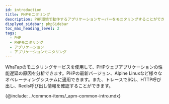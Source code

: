 ```yaml
---
id: introduction
title: PHPモニタリング
description: PHP環境で動作するアプリケーションサーバーをモニタリングすることができます。
displyed_sidebar: phpSidebar
toc_max_heading_level: 2
tags:
  - PHP
  - PHPモニタリング
  - アプリケーション
  - アプリケーションモニタリング
---
```



<!-- PHP 개요 들어갈 자리 -->

WhaTapのモニタリングサービスを使用して、PHPウェブアプリケーションの性能遅延の原因を分析できます。PHPの最新バージョン、Alpine Linuxなど様々なオペレーティングシステムに適用できます。また、トレースでSQL、HTTP呼び出し、Redis呼び出し情報を確認することができます。 

<!-- <Videos url="https://www.whatap.io/video/product/ko/app_php.mp4" /> -->

{@include: ../common-items/_apm-common-intro.mdx}  
